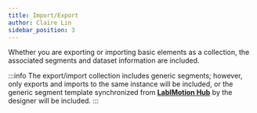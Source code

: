 ```yaml
---
title: Import/Export
author: Claire Lin
sidebar_position: 3
---
```



<SubTitle text="The export/import collection feature includes segments." />
<Reader text="User" />

Whether you are exporting or importing basic elements as a collection, the associated segments and dataset information are included.

:::info
The export/import collection includes generic segments; however, only exports and imports to the same instance will be included, or the generic segment template synchronized from **[LabIMotion Hub](https://www.chemotion-repository.net/home/genericHub)** by the designer will be included.
:::
